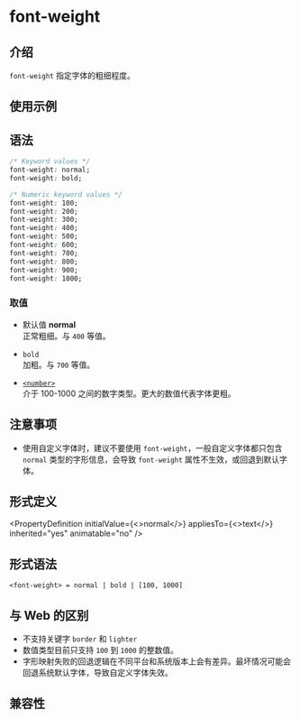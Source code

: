 # font-weight

## 介绍

`font-weight` 指定字体的粗细程度。

## 使用示例


<Go
  example="css-api"
  defaultFile="src/font-weight/App.tsx"
  img="/assets/doc/css/font-weight.jpg"
  entry="src/font-weight"
  defaultEntryFile="dist/font-weight.lynx.bundle"
/>

## 语法

```css
/* Keyword values */
font-weight: normal;
font-weight: bold;

/* Numeric keyword values */
font-weight: 100;
font-weight: 200;
font-weight: 300;
font-weight: 400;
font-weight: 500;
font-weight: 600;
font-weight: 700;
font-weight: 800;
font-weight: 900;
font-weight: 1000;
```

### 取值

- 默认值 **normal** <br/>
  正常粗细。与 `400` 等值。

- `bold` <br/>
  加粗。与 `700` 等值。

- [`<number>`](api/css/data-type/number.mdx) <br/>
  介于 100-1000 之间的数字类型。更大的数值代表字体更粗。

## 注意事项

- 使用自定义字体时，建议不要使用 `font-weight`，一般自定义字体都只包含 `normal` 类型的字形信息，会导致 `font-weight` 属性不生效，或回退到默认字体。

## 形式定义


<PropertyDefinition
  initialValue={<>normal</>}
  appliesTo={<>text</>}
  inherited="yes"
  animatable="no"
/>

## 形式语法

```
<font-weight> = normal | bold | [100, 1000]
```

## 与 Web 的区别

- 不支持关键字 `border` 和 `lighter`
- 数值类型目前只支持 `100` 到 `1000` 的整数值。
- 字形映射失败的回退逻辑在不同平台和系统版本上会有差异。最坏情况可能会回退系统默认字体，导致自定义字体失效。

## 兼容性


<LegacyCompatTable metadata="css/properties/font-weight" />
